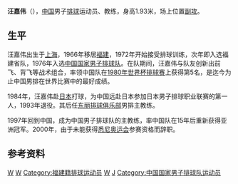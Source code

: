 '''汪嘉伟'''（{{bd|1955年|9月27日|catIdx=W汪}}），[[中国|中国]]男子[[排球|排球]]运动员、教练，身高1.93米，场上位置[[副攻|副攻]]。

== 生平 ==
汪嘉伟出生于[[上海|上海]]，1966年移居[[福建|福建]]，1972年开始接受排球训练，次年即入选福建省队，1976年入选[[中国国家男子排球队|中国国家男子排球队]]。在队期间，汪嘉伟与队友创新出前飞、背飞等战术组合，率领中国队在[[1980年世界杯排球赛|1980年世界杯排球赛]]上获得第5名，是迄今为止中国男排在世界比赛中的最好成绩。

1984年，汪嘉伟赴[[日本|日本]]打球，为中国远赴日本参加日本男子排球职业联赛的第一人，1993年退役。其后任[[东丽排球俱乐部|东丽排球俱乐部]]男排主教练。

1997年回到中国，成为中国男子排球队的主教练，率中国队在15年后重新获得亚洲冠军。2000年，由于未能获得[[悉尼奥运会|悉尼奥运会]]参赛资格而辞职。

== 参考资料 ==
{{reflist}}

{{Authority control}}
[[Category:中国男子排球运动员|W]]
[[Category:中国排球教练|W]]
[[Category:福建籍排球运动员|Category:福建籍排球运动员]]
[[Category:上海人|W]]
[[Category:汪姓|J]]
[[Category:中国国家男子排球队运动员|Category:中国国家男子排球队运动员]]